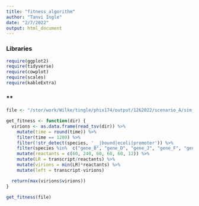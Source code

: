 ```yaml
---
title: "fitness_algorithm"
author: "Tanvi Ingle"
date: "2/7/2022"
output: html_document
---
```




### **Libraries** 
```r
require(ggplot2)
require(tidyverse)
require(cowplot)
require(scales)
require(kableExtra)
```

### **
```r
file <- "/stor/work/Wilke/tingle/phix174/output/1262022/scenario_A/sim_2_gen_300_ptrun.tsv"

get_fitness <- function(dir) {
  virions <- as.data.frame(read_tsv(dir)) %>% 
    mutate(time = round(time)) %>% 
    filter(time == 1200) %>% 
    filter(!str_detect(species, '__|bound|ecoli|promoter')) %>% 
    filter(species %in%  c("gene_B", "gene_D", "gene_J", "gene_F", "gene_G", "gene_H")) %>% 
    mutate(reactants = c(60, 240, 60, 60, 60, 12)) %>% 
    mutate(LR = transcript/reactants) %>% 
    mutate(virions = min(LR)*reactants) %>% 
    mutate(left = transcript-virions)

  return(max(virions$virions))
}

get_fitness(file)
```

